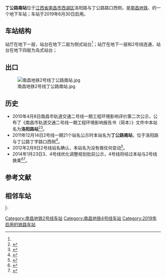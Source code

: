 {{NC Future infrastructure}}
{{Infobox Station
|Title         = 丁公路南站
|eng_name = Dinggong Road South Station
|linecolour    = #{{南昌地铁识别色|2}}
|linecolour2   = #{{南昌地铁识别色|4}}
|image = 南昌地铁二号线丁公路南站.jpg
|caption = 3号出口
|Place         = [[江西省|江西省]][[南昌市|南昌市]][[西湖区_(南昌市)|西湖区]]<br />洛阳路与丁公路路口西侧
|Operator      = [[南昌地铁|南昌地铁]]
|StartDate     = ''2019年6月30日''（2号线）<br />''2020年''（4号线）
|coordinates = {{Coord|28.6674508|N|115.9070778|E|format=dms|display=inline,title|type:railwaystation_region:CN}}
|Line          = {{南昌地铁线路名|2|block}}<br />{{南昌地铁线路名|4|block}}
|Style         = 
|ExitNumber      = ？
|RouteType       = Metro
|MTShowHeader    = show
|MTSystem        = {{南昌地铁线路名|2|block}}
|MTPlatformType  = 地下二层[[侧式站台|侧式站台]]
|MTPlatformNum   = 2个
|MTTime First    = 
|MTTime Last     = 
|MTTrackMap      = 
|RouteType2      = Metro
|MTSystem2       = {{南昌地铁线路名|4|block}}
|MTPlatformType2 = 地下四层[[岛式站台|岛式站台]]
|MTPlatformNum2  = 2个
|MTTime First2   = 
|MTTime Last2    = 
|MTTrackMap2     = 
}}
'''丁公路南站'''位于[[江西省|江西省]][[南昌市|南昌市]][[西湖区_(南昌市)|西湖区]]洛阳路与丁公路路口西侧，是[[南昌地铁|南昌地铁]]{{南昌地铁线路名|2}}、{{南昌地铁线路名|4}}的一个地下车站；车站于2019年6月30日启用。

== 车站结构 ==
{{南昌地铁线路名|2}}站厅在地下一层，站台在地下二层为侧式站台<ref name=":0" />；{{南昌地铁线路名|4}}站厅在地下一层和2号线连通，站台在地下四层为岛式站台；

== 出口 ==
[[File:南昌地铁2号线丁公路南站.jpg|thumb]]
== 历史 ==
* 2010年4月8日南昌市轨道交通二号线一期工程环境影响评价第二次公示，公布了《南昌市轨道交通二号线一期工程环境影响报告书（简本）》文件中本站名为'''洛阳路站'''<ref name=":1">{{Cite web|url=http://xxgk.nc.gov.cn/bmgkxx/hbj/gzdt/gggs/201004/t20100409_222696.htm|title=《南昌市轨道交通二号线一期工程环境影响报告书（简本）》|accessdate=2016-07-07|date=2010年4月9日|last=中铁第四勘察设计院集团有限公司|first=|work=中铁第四勘察设计院集团有限公司|archive-url=https://web.archive.org/web/20170829203132/http://xxgk.nc.gov.cn/bmgkxx/hbj/gzdt/gggs/201004/t20100409_222696.htm|archive-date=2017-08-29|dead-url=yes}}</ref><ref>{{Cite web |url=http://www.lsnc.cn/news/gonggao/2010-4-8/201048131811.htm |title=南昌市轨道交通二号线一期工程环境影响评价第二次公示 |accessdate=2016-07-22 |archive-date=2015-09-02 |archive-url=https://archive.is/20150902063409/http://www.lsnc.cn/news/gonggao/2010-4-8/201048131811.htm |dead-url=yes }}</ref>。
* 2011年12月14日2号线一期21个站名公示时本站名为'''丁公路南站'''，位于洛阳路与丁公路丁字路口西侧<ref name=":0">{{Cite web|url=http://jiangxi.jxnews.com.cn/system/2011/12/14/011852294.shtml|title=南昌地铁2号线21个站点命名公示 1号线一个站点更名|accessdate=2016-07-10|author=|date=2011-12-14|work=大江网|publisher=|archive-url=https://web.archive.org/web/20170831085957/http://jiangxi.jxnews.com.cn/system/2011/12/14/011852294.shtml|archive-date=2017-08-31|dead-url=yes}}</ref>。
* 2012年2月9日2号线站名确认，本站名为没有做任何变动<ref>{{Cite web|url=http://jiangxi.jxnews.com.cn/system/2012/02/09/011893506.shtml|title=南昌地铁2号线21个站点名确定|accessdate=2016-07-10|author=|date=2012-02-09|work=大江网|publisher=|archive-url=https://web.archive.org/web/20170831084448/http://jiangxi.jxnews.com.cn/system/2012/02/09/011893506.shtml|archive-date=2017-08-31|dead-url=yes}}</ref>。
* 2014年1月23日3、4号线优化调整规划批前公示，4号线将经过本站与2号线换乘<ref>{{Cite web |url = http://jiangxi.jxnews.com.cn/system/2014/01/23/012919119.shtml |title = 南昌地铁3、4号线规划调整 4号线调整较大 线路增加8公里 |author =  |date = 2014-01-23 |publisher = 中国江西网-信息日报 |language =  |accessdate =  |archiveurl = https://web.archive.org/web/20181227085100/http://jiangxi.jxnews.com.cn/system/2014/01/23/012919119.shtml |archivedate = 2018-12-27 |dead-url = no }}</ref><ref>{{Cite web |url = http://ghj.nc.gov.cn/qtpqgg/6540.jhtml |title = 南昌市轨道交通3、4号线优化调整规划批前公示 |author =  |date = 2014-01-21 |publisher = 南昌市城乡规划局 |language =  |accessdate =  |archiveurl = https://web.archive.org/web/20161014013008/http://ghj.nc.gov.cn/qtpqgg/6540.jhtml |archivedate = 2016-10-14 |dead-url = yes }}</ref>。

== 参考文献 ==
{{commonscat|Dinggong Road South Station}}
{{Reflist}}

== 相邻车站 ==
{{Start rail box|[[南昌地铁|南昌地铁]]}} 
{{s-inop|[[永叔路站|永叔路]]}} 
{{s-line|{{南昌地铁线路名|2|block}}||#{{南昌地铁识别色|2}}}} 
{{s-inop|[[南昌火车站站|南昌火车站]]}}
|-
{{s-inop|[[井冈山大道站|井冈山大道]]}} 
{{s-line|{{南昌地铁线路名|4|block}}||#{{南昌地铁识别色|4}}}} 
{{s-inop|[[丁公路北站|丁公路北]]}}
{{End box}}
{{南昌轨道交通2号线}}
{{南昌轨道交通4号线}}

[[Category:南昌地铁2号线车站|Category:南昌地铁2号线车站]]
[[Category:南昌地铁4号线车站|Category:南昌地铁4号线车站]]
[[Category:2019年启用的铁路车站|Category:2019年启用的铁路车站]]